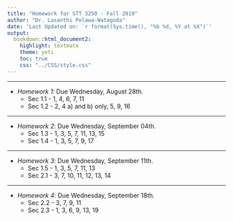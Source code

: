 ```yaml
---
title: "Homework for STT 3250 - Fall 2019"
author: "Dr. Lasanthi Pelawa-Watagoda"
date: 'Last Updated on: `r format(Sys.time(), "%b %d, %Y at %X")`'
output: 
  bookdown::html_document2: 
    highlight: textmate
    theme: yeti
    toc: true
    css: "../CSS/style.css"
---
```


***

* *Homework 1*: Due Wednesday, August 28th.
    * Sec 1.1 - 1, 4, 6, 7, 11
    * Sec 1.2 - 2, 4 a) and b) only, 5, 9, 16
    
    
***

* *Homework 2*: Due Wednesday, September 04th.
    * Sec 1.3 - 1, 3, 5, 7, 11, 13, 15
    * Sec 1.4 - 1, 3, 5, 7, 9, 17
 
***   
* *Homework 3*: Due Wednesday, September 11th.
    * Sec 1.5 - 1, 3, 5, 7, 11, 13
    * Sec 2.1 - 3, 7, 10, 11, 12, 13, 14
    
    
***   
* *Homework 4*: Due Wednesday, September 18th.
    * Sec 2.2 - 3, 7, 9, 11
    * Sec 2.3 - 1, 3, 6, 9, 13, 19